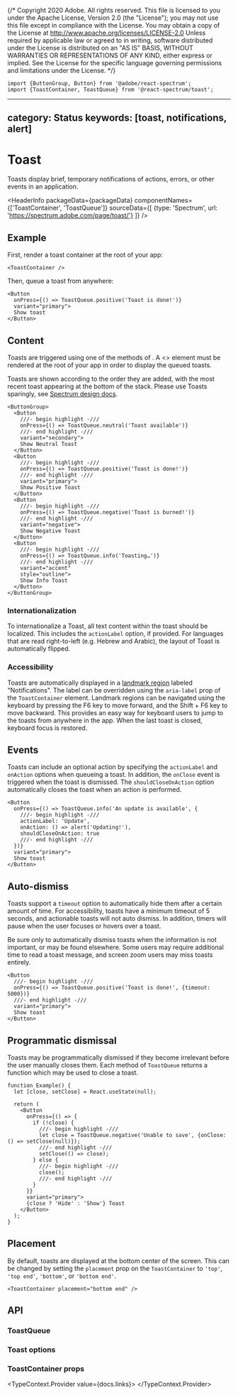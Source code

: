 {/* Copyright 2020 Adobe. All rights reserved.
This file is licensed to you under the Apache License, Version 2.0 (the "License");
you may not use this file except in compliance with the License. You may obtain a copy
of the License at http://www.apache.org/licenses/LICENSE-2.0
Unless required by applicable law or agreed to in writing, software distributed under
the License is distributed on an "AS IS" BASIS, WITHOUT WARRANTIES OR REPRESENTATIONS
OF ANY KIND, either express or implied. See the License for the specific language
governing permissions and limitations under the License. */}



```tsx import
import {ButtonGroup, Button} from '@adobe/react-spectrum';
import {ToastContainer, ToastQueue} from '@react-spectrum/toast';
```

---
category: Status
keywords: [toast, notifications, alert]
---

# Toast

<PageDescription>Toasts display brief, temporary notifications of actions, errors, or other events in an application.</PageDescription>

<HeaderInfo
  packageData={packageData}
  componentNames={['ToastContainer', 'ToastQueue']}
  sourceData={[
    {type: 'Spectrum', url: 'https://spectrum.adobe.com/page/toast/'}
  ]} />

## Example

First, render a toast container at the root of your app:

```tsx example hidden
<ToastContainer />
```

Then, queue a toast from anywhere:

```tsx example
<Button
  onPress={() => ToastQueue.positive('Toast is done!')}
  variant="primary">
  Show toast
</Button>
```

## Content

Toasts are triggered using one of the methods of <TypeLink links={docs.links} type={docs.exports.ToastQueue} />. A &lt;<TypeLink links={docs.links} type={docs.exports.ToastContainer} />&gt; element must be rendered at the root of your app in order to display the queued toasts.

Toasts are shown according to the order they are added, with the most recent toast appearing at the bottom of the stack. Please use Toasts sparingly, see [Spectrum design docs](https://spectrum.adobe.com/page/toast/#Too-many-toasts).

```tsx example
<ButtonGroup>
  <Button
    ///- begin highlight -///
    onPress={() => ToastQueue.neutral('Toast available')}
    ///- end highlight -///
    variant="secondary">
    Show Neutral Toast
  </Button>
  <Button
    ///- begin highlight -///
    onPress={() => ToastQueue.positive('Toast is done!')}
    ///- end highlight -///
    variant="primary">
    Show Positive Toast
  </Button>
  <Button
    ///- begin highlight -///
    onPress={() => ToastQueue.negative('Toast is burned!')}
    ///- end highlight -///
    variant="negative">
    Show Negative Toast
  </Button>
  <Button
    ///- begin highlight -///
    onPress={() => ToastQueue.info('Toasting…')}
    ///- end highlight -///
    variant="accent"
    style="outline">
    Show Info Toast
  </Button>
</ButtonGroup>
```

### Internationalization

To internationalize a Toast, all text content within the toast should be localized. This includes the `actionLabel` option, if provided. For languages that are read right-to-left (e.g. Hebrew and Arabic), the layout of Toast is automatically flipped.

### Accessibility

Toasts are automatically displayed in a [landmark region](https://www.w3.org/WAI/ARIA/apg/practices/landmark-regions/) labeled "Notifications". The label can be overridden using the `aria-label` prop of the `ToastContainer` element. Landmark regions can be navigated using the keyboard by pressing the <Keyboard>F6</Keyboard> key to move forward, and the <Keyboard>Shift</Keyboard> + <Keyboard>F6</Keyboard> key to move backward. This provides an easy way for keyboard users to jump to the toasts from anywhere in the app. When the last toast is closed, keyboard focus is restored.

## Events

Toasts can include an optional action by specifying the `actionLabel` and `onAction` options when queueing a toast. In addition, the `onClose` event is triggered when the toast is dismissed. The `shouldCloseOnAction` option automatically closes the toast when an action is performed.

```tsx example
<Button
  onPress={() => ToastQueue.info('An update is available', {
    ///- begin highlight -///
    actionLabel: 'Update',
    onAction: () => alert('Updating!'),
    shouldCloseOnAction: true
    ///- end highlight -///
  })}
  variant="primary">
  Show toast
</Button>
```

## Auto-dismiss

Toasts support a `timeout` option to automatically hide them after a certain amount of time. For accessibility, toasts have a minimum timeout of 5 seconds, and actionable toasts will not auto dismiss. In addition, timers will pause when the user focuses or hovers over a toast.

Be sure only to automatically dismiss toasts when the information is not important, or may be found elsewhere. Some users may require additional time to read a toast message, and screen zoom users may miss toasts entirely.

```tsx example
<Button
  ///- begin highlight -///
  onPress={() => ToastQueue.positive('Toast is done!', {timeout: 5000})}
  ///- end highlight -///
  variant="primary">
  Show toast
</Button>
```

## Programmatic dismissal

Toasts may be programmatically dismissed if they become irrelevant before the user manually closes them. Each method of `ToastQueue` returns a function which may be used to close a toast.

```tsx example
function Example() {
  let [close, setClose] = React.useState(null);

  return (
    <Button
      onPress={() => {
        if (!close) {
          ///- begin highlight -///
          let close = ToastQueue.negative('Unable to save', {onClose: () => setClose(null)});
          ///- end highlight -///
          setClose(() => close);
        } else {
          ///- begin highlight -///
          close();
          ///- end highlight -///
        }
      }}
      variant="primary">
      {close ? 'Hide' : 'Show'} Toast
    </Button>
  );
}
```

## Placement

By default, toasts are displayed at the bottom center of the screen. This can be changed by setting the `placement` prop on the `ToastContainer` to `'top'`, `'top end'`, `'bottom'`, or `'bottom end'`.

```tsx example render=false hidden
<ToastContainer placement="bottom end" />
```

## API

### ToastQueue

<div style={{marginBottom: 40}}>
  <TypeContext.Provider value={docs.links}>
    <InterfaceType properties={docs.exports.ToastQueue.properties} />
  </TypeContext.Provider>
</div>

### Toast options

<div style={{marginBottom: 40}}>
  <TypeContext.Provider value={docs.links}>
    <InterfaceType properties={docs.exports.SpectrumToastOptions.properties} />
  </TypeContext.Provider>
</div>

### ToastContainer props

<TypeContext.Provider value={docs.links}>
  <InterfaceType properties={docs.exports.ToastContainer.props.properties} showRequired showDefault isComponent />
</TypeContext.Provider>
